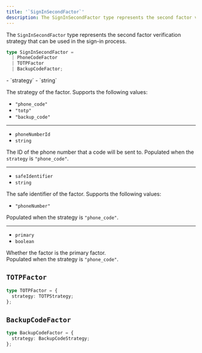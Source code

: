 ```yaml
---
title: '`SignInSecondFactor`'
description: The SignInSecondFactor type represents the second factor verification strategy that can be used in the sign-in process.
---
```


The `SignInSecondFactor` type represents the second factor verification strategy that can be used in the sign-in process.

```ts {{ prettier: false }}
type SignInSecondFactor =
  | PhoneCodeFactor
  | TOTPFactor
  | BackupCodeFactor;
```

<Properties>
  - `strategy`
  - `string`

  The strategy of the factor. Supports the following values:

  - `"phone_code"`
  - `"totp"`
  - `"backup_code"`

  ---

  - `phoneNumberId`
  - `string`

  The ID of the phone number that a code will be sent to. Populated when the `strategy` is `"phone_code"`.

  ---

  - `safeIdentifier`
  - `string`

  The safe identifier of the factor. Supports the following values:

  - `"phoneNumber"`

  Populated when the strategy is `"phone_code"`.

  ---

  - `primary`
  - `boolean`

  Whether the factor is the primary factor. <br />Populated when the strategy is `"phone_code"`.
</Properties>

## `TOTPFactor`

```ts {{ prettier: false }}
type TOTPFactor = {
  strategy: TOTPStrategy;
};
```

## `BackupCodeFactor`

```ts {{ prettier: false }}
type BackupCodeFactor = {
  strategy: BackupCodeStrategy;
};
```
